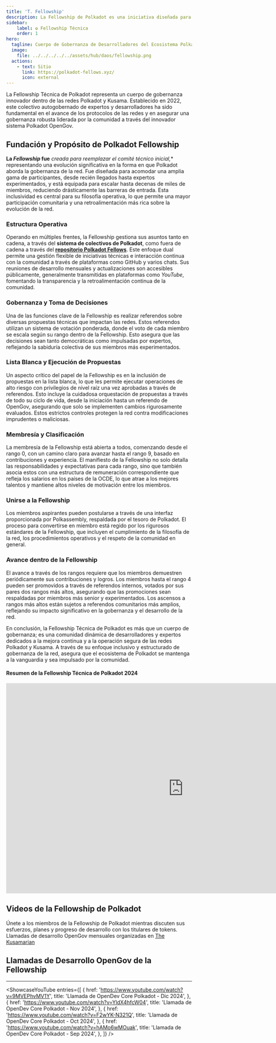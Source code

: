 ```yaml
---
title: 'T. Fellowship'
description: La Fellowship de Polkadot es una iniciativa diseñada para involucrar y apoyar a individuos talentosos que están contribuyendo al ecosistema de Polkadot.
sidebar:
    label: ✪ Fellowship Técnica
    order: 1
hero:
  tagline: Cuerpo de Gobernanza de Desarrolladores del Ecosistema Polkadot.
  image: 
    file: ../../../../../assets/hub/daos/fellowship.png
  actions:
    - text: Sitio
      link: https://polkadot-fellows.xyz/
      icon: external
---
```



La Fellowship Técnica de Polkadot representa un cuerpo de gobernanza innovador dentro de las redes Polkadot y Kusama. Establecido en 2022, este colectivo autogobernado de expertos y desarrolladores ha sido fundamental en el avance de los protocolos de las redes y en asegurar una gobernanza robusta liderada por la comunidad a través del innovador sistema Polkadot OpenGov.

## Fundación y Propósito de Polkadot Fellowship
**La *Fellowship* fue** **creada para reemplazar el comité técnico inicial*,** representando una evolución significativa en la forma en que Polkadot aborda la gobernanza de la red. Fue diseñada para acomodar una amplia gama de participantes, desde recién llegados hasta expertos experimentados, y está equipada para escalar hasta decenas de miles de miembros, reduciendo drásticamente las barreras de entrada. Esta inclusividad es central para su filosofía operativa, lo que permite una mayor participación comunitaria y una retroalimentación más rica sobre la evolución de la red.

### Estructura Operativa
Operando en múltiples frentes, la Fellowship gestiona sus asuntos tanto en cadena, a través del **sistema de colectivos de Polkadot**, como fuera de cadena a través del [**repositorio Polkadot Fellows**](https://github.com/polkadot-fellows). Este enfoque dual permite una gestión flexible de iniciativas técnicas e interacción continua con la comunidad a través de plataformas como GitHub y varios chats. Sus reuniones de desarrollo mensuales y actualizaciones son accesibles públicamente, generalmente transmitidas en plataformas como *YouTube*, fomentando la transparencia y la retroalimentación continua de la comunidad.

### Gobernanza y Toma de Decisiones
Una de las funciones clave de la Fellowship es realizar referendos sobre diversas propuestas técnicas que impactan las redes. Estos referendos utilizan un sistema de votación ponderada, donde el voto de cada miembro se escala según su rango dentro de la Fellowship. Esto asegura que las decisiones sean tanto democráticas como impulsadas por expertos, reflejando la sabiduría colectiva de sus miembros más experimentados.

### Lista Blanca y Ejecución de Propuestas
Un aspecto crítico del papel de la Fellowship es en la inclusión de propuestas en la lista blanca, lo que les permite ejecutar operaciones de alto riesgo con privilegios de nivel raíz una vez aprobadas a través de referendos. Esto incluye la cuidadosa orquestación de propuestas a través de todo su ciclo de vida, desde la iniciación hasta un referendo de OpenGov, asegurando que solo se implementen cambios rigurosamente evaluados. Estos estrictos controles protegen la red contra modificaciones imprudentes o maliciosas.

### Membresía y Clasificación
La membresía de la Fellowship está abierta a todos, comenzando desde el rango 0, con un camino claro para avanzar hasta el rango 9, basado en contribuciones y experiencia. El manifiesto de la Fellowship no solo detalla las responsabilidades y expectativas para cada rango, sino que también asocia estos con una estructura de remuneración correspondiente que refleja los salarios en los países de la OCDE, lo que atrae a los mejores talentos y mantiene altos niveles de motivación entre los miembros.

### Unirse a la Fellowship
Los miembros aspirantes pueden postularse a través de una interfaz proporcionada por Polkassembly, respaldada por el tesoro de Polkadot. El proceso para convertirse en miembro está regido por los rigurosos estándares de la Fellowship, que incluyen el cumplimiento de la filosofía de la red, los procedimientos operativos y el respeto de la comunidad en general.

### Avance dentro de la Fellowship
El avance a través de los rangos requiere que los miembros demuestren periódicamente sus contribuciones y logros. Los miembros hasta el rango 4 pueden ser promovidos a través de referendos internos, votados por sus pares dos rangos más altos, asegurando que las promociones sean respaldadas por miembros más senior y experimentados. Los ascensos a rangos más altos están sujetos a referendos comunitarios más amplios, reflejando su impacto significativo en la gobernanza y el desarrollo de la red.

En conclusión, la Fellowship Técnica de Polkadot es más que un cuerpo de gobernanza; es una comunidad dinámica de desarrolladores y expertos dedicados a la mejora continua y a la operación segura de las redes Polkadot y Kusama. A través de su enfoque inclusivo y estructurado de gobernanza de la red, asegura que el ecosistema de Polkadot se mantenga a la vanguardia y sea impulsado por la comunidad.

#### Resumen de la Fellowship Técnica de Polkadot 2024
<iframe src="https://docs.google.com/presentation/d/e/2PACX-1vQ-_bhVoZZBgHJsUfm4aXOhlUw-l2VU9vY7um51TzFqyc36awS5BE6Yob8HguKUPw/embed?start=false&loop=false&delayms=3000" frameborder="0" width="960" height="569" allowfullscreen="true" mozallowfullscreen="true" webkitallowfullscreen="true"></iframe>

## Videos de la Fellowship de Polkadot
Únete a los miembros de la Fellowship de Polkadot mientras discuten sus esfuerzos, planes y progreso de desarrollo con los titulares de tokens. Llamadas de desarrollo OpenGov mensuales organizadas en [The Kusamarian](/club/orgs/marcoms/kusamarian)

## Llamadas de Desarrollo OpenGov de la Fellowship
----------------
<ShowcaseYouTube
  entries={[
          {
      href: 'https://www.youtube.com/watch?v=9MVEPhvMV1Y',
      title: 'Llamada de OpenDev Core Polkadot - Dic 2024',
     },
      {
      href: 'https://www.youtube.com/watch?v=YldX4hfcW04',
      title: 'Llamada de OpenDev Core Polkadot - Nov 2024',
    },
    {
      href: 'https://www.youtube.com/watch?v=F2wYK-N321Q',
      title: 'Llamada de OpenDev Core Polkadot - Oct 2024',
    },
      {
      href: 'https://www.youtube.com/watch?v=hAMo6wMOuak',
      title: 'Llamada de OpenDev Core Polkadot - Sep 2024',
    },
  ]}
/>
